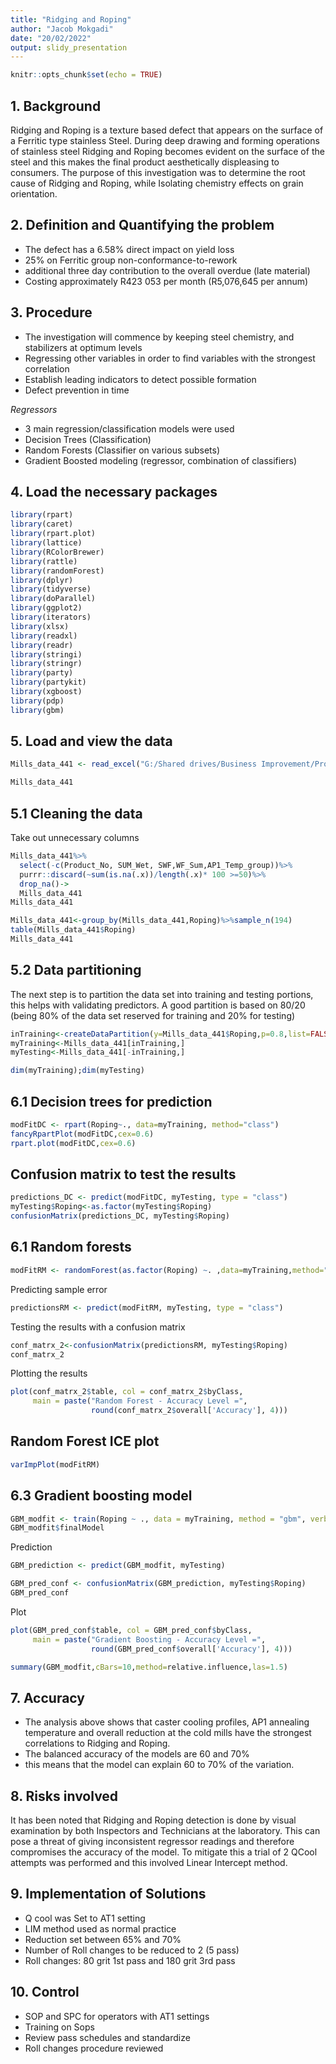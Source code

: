 ---
title: "Ridging and Roping"
author: "Jacob Mokgadi"
date: "20/02/2022"
output: slidy_presentation
---

```{r setup, include=FALSE}
knitr::opts_chunk$set(echo = TRUE)
```
## 1. Background

Ridging and Roping is a texture based defect that appears on the surface of a Ferritic type stainless Steel. During deep drawing and forming operations of stainless steel Ridging and Roping becomes evident on the surface of the steel and this makes the final product aesthetically displeasing to consumers. The purpose of this investigation was to determine the root cause of Ridging and Roping, while Isolating chemistry effects on grain orientation.

## 2. Definition and Quantifying the problem

* The defect has a 6.58% direct impact on yield loss
* 25% on Ferritic group non-conformance-to-rework
* additional three day contribution to the overall overdue (late material)
* Costing approximately R423 053 per month (R5,076,645 per annum)

## 3. Procedure


* The investigation will commence by keeping steel chemistry, and stabilizers at optimum levels
* Regressing other variables in order to find variables with the strongest correlation
* Establish leading indicators to detect possible formation
* Defect prevention in time

*Regressors*

* 3 main regression/classification models were used 
* Decision Trees (Classification)
* Random Forests (Classifier on various subsets)
* Gradient Boosted modeling (regressor, combination of classifiers)

## 4. Load the necessary packages

```{r}
library(rpart)
library(caret)
library(rpart.plot)
library(lattice)
library(RColorBrewer)
library(rattle)
library(randomForest)
library(dplyr)
library(tidyverse)
library(doParallel)
library(ggplot2)
library(iterators)
library(xlsx)
library(readxl)
library(readr)
library(stringi)
library(stringr)
library(party)
library(partykit)
library(xgboost)
library(pdp)
library(gbm)
```

## 5. Load and view the data
```{r}
Mills_data_441 <- read_excel("G:/Shared drives/Business Improvement/Projects/441 R&R project/Data/Millsred441QC.xlsx")

Mills_data_441
```
## 5.1 Cleaning the data

Take out unnecessary columns
```{r}
Mills_data_441%>%
  select(-c(Product_No, SUM_Wet, SWF,WF_Sum,AP1_Temp_group))%>%
  purrr::discard(~sum(is.na(.x))/length(.x)* 100 >=50)%>%
  drop_na()->
  Mills_data_441
Mills_data_441

Mills_data_441<-group_by(Mills_data_441,Roping)%>%sample_n(194)
table(Mills_data_441$Roping)
Mills_data_441

```

## 5.2 Data partitioning

The next step is to partition the data set into training and testing portions, this helps with validating predictors. A good partition is based on 80/20 (being 80% of the data set reserved for training and 20% for testing)

```{r}
inTraining<-createDataPartition(y=Mills_data_441$Roping,p=0.8,list=FALSE)
myTraining<-Mills_data_441[inTraining,]
myTesting<-Mills_data_441[-inTraining,]

dim(myTraining);dim(myTesting)

```

## 6.1 Decision trees for prediction

```{r}
modFitDC <- rpart(Roping~., data=myTraining, method="class")
fancyRpartPlot(modFitDC,cex=0.6)
rpart.plot(modFitDC,cex=0.6)
```

## Confusion matrix to test the results

```{r}
predictions_DC <- predict(modFitDC, myTesting, type = "class")
myTesting$Roping<-as.factor(myTesting$Roping)
confusionMatrix(predictions_DC, myTesting$Roping)
```
## 6.1 Random forests

```{r}
modFitRM <- randomForest(as.factor(Roping) ~. ,data=myTraining,method="rf")
```

Predicting sample error

```{r}
predictionsRM <- predict(modFitRM, myTesting, type = "class")
```
Testing the results with a confusion matrix

```{r}
conf_matrx_2<-confusionMatrix(predictionsRM, myTesting$Roping)
conf_matrx_2
```
Plotting the results

```{r}
plot(conf_matrx_2$table, col = conf_matrx_2$byClass, 
     main = paste("Random Forest - Accuracy Level =",
                  round(conf_matrx_2$overall['Accuracy'], 4)))

```
## Random Forest ICE plot
```{r}
varImpPlot(modFitRM)
```

## 6.3 Gradient boosting model

```{r}
GBM_modfit <- train(Roping ~ ., data = myTraining, method = "gbm", verbose = FALSE)
GBM_modfit$finalModel
```

Prediction
```{r}
GBM_prediction <- predict(GBM_modfit, myTesting)

GBM_pred_conf <- confusionMatrix(GBM_prediction, myTesting$Roping)
GBM_pred_conf
```

Plot

```{r}
plot(GBM_pred_conf$table, col = GBM_pred_conf$byClass, 
     main = paste("Gradient Boosting - Accuracy Level =",
                  round(GBM_pred_conf$overall['Accuracy'], 4)))
```             
```{r}
summary(GBM_modfit,cBars=10,method=relative.influence,las=1.5)
```

## 7. Accuracy

* The analysis above shows that caster cooling profiles, AP1 annealing temperature and overall reduction at the cold mills have the strongest correlations to Ridging and Roping. 
* The balanced accuracy of the models are 60 and 70%
* this means that the model can explain 60 to 70% of the variation.

## 8. Risks involved

It has been noted that Ridging and Roping detection is done by visual examination by both Inspectors and Technicians at the laboratory. This can pose a threat of giving inconsistent regressor readings and therefore compromises the accuracy of the model. To mitigate this a trial of 2 QCool attempts was performed and this involved Linear Intercept method. 

## 9. Implementation of Solutions

* Q cool was Set to AT1 setting
* LIM method used as normal practice
* Reduction set between 65% and 70%
* Number of Roll changes to be reduced to 2 (5 pass)
* Roll changes: 80 grit 1st pass and 180 grit 3rd pass

## 10. Control

* SOP and SPC for operators with AT1 settings
* Training on Sops
* Review pass schedules and standardize
* Roll changes procedure reviewed


